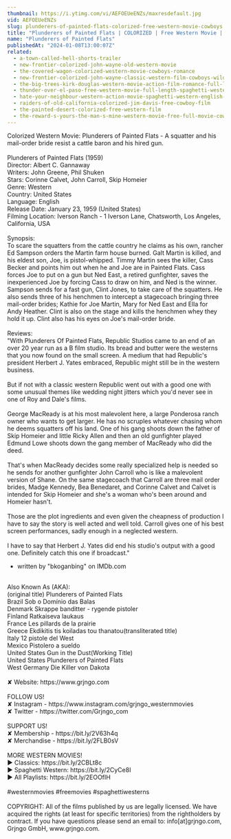 ```yaml
---
thumbnail: https://i.ytimg.com/vi/AEFOEUeENZs/maxresdefault.jpg
vid: AEFOEUeENZs
slug: plunderers-of-painted-flats-colorized-free-western-movie-cowboys
title: "Plunderers of Painted Flats | COLORIZED | Free Western Movie | Cowboys"
name: "Plunderers of Painted Flats"
publishedAt: "2024-01-08T13:00:07Z"
related:
  - a-town-called-hell-shorts-trailer
  - new-frontier-colorized-john-wayne-old-western-movie
  - the-covered-wagon-colorized-western-movie-cowboys-romance
  - new-frontier-colorized-john-wayne-classic-western-film-cowboys-wild-west
  - the-big-trees-kirk-douglas-western-movie-action-film-romance-full-length-movie
  - thunder-over-el-paso-free-western-movie-full-length-spaghetti-western-full-action-movie
  - hate-your-neighbour-western-action-movie-spaghetti-western-english-cowboy-film
  - raiders-of-old-california-colorized-jim-davis-free-cowboy-film
  - the-painted-desert-colorized-free-western-film
  - the-reward-s-yours-the-man-s-mine-western-movie-free-full-movie-cowboy-feature-film
---
```


Colorized Western Movie: Plunderers of Painted Flats - A squatter and his mail-order bride resist a cattle baron and his hired gun.<br />
<br />
Plunderers of Painted Flats (1959)<br />
Director: Albert C. Gannaway<br />
Writers: John Greene, Phil Shuken<br />
Stars: Corinne Calvet, John Carroll, Skip Homeier<br />
Genre: Western<br />
Country: United States<br />
Language: English<br />
Release Date: January 23, 1959 (United States)<br />
Filming Location: Iverson Ranch - 1 Iverson Lane, Chatsworth, Los Angeles, California, USA<br />
<br />
Synopsis:<br />
To scare the squatters from the cattle country he claims as his own, rancher Ed Sampson orders the Martin farm house burned. Galt Martin is killed, and his eldest son, Joe, is pistol-whipped. Timmy Martin sees the killer, Cass Becker and points him out when he and Joe are in Painted Flats. Cass forces Joe to put on a gun but Ned East, a retired gunfighter, saves the inexperienced Joe by forcing Cass to draw on him, and Ned is the winner. Sampson sends for a fast gun, Clint Jones, to take care of the squatters. He also sends three of his henchmen to intercept a stagecoach bringing three mail-order brides; Kathie for Joe Martin, Mary for Ned East and Ella for Andy Heather. Clint is also on the stage and kills the henchmen whey they hold it up. Clint also has his eyes on Joe's mail-order bride.<br />
<br />
Reviews:<br />
"With Plunderers Of Painted Flats, Republic Studios came to an end of an over 20 year run as a B film studio. Its bread and butter were the westerns that you now found on the small screen. A medium that had Republic's president Herbert J. Yates embraced, Republic might still be in the western business.<br />
<br />
But if not with a classic western Republic went out with a good one with some unusual themes like wedding night jitters which you'd never see in one of Roy and Dale's films.<br />
<br />
George MacReady is at his most malevolent here, a large Ponderosa ranch owner who wants to get larger. He has no scruples whatever chasing whom he deems squatters off his land. One of his gang shoots down the father of Skip Homeier and little Ricky Allen and then an old gunfighter played Edmund Lowe shoots down the gang member of MacReady who did the deed.<br />
<br />
That's when MacReady decides some really specialized help is needed so he sends for another gunfighter John Carroll who is like a malevolent version of Shane. On the same stagecoach that Carroll are three mail order brides, Madge Kennedy, Bea Benedaret, and Corinne Calvet and Calvet is intended for Skip Homeier and she's a woman who's been around and Homeier hasn't.<br />
<br />
Those are the plot ingredients and even given the cheapness of production I have to say the story is well acted and well told. Carroll gives one of his best screen performances, sadly enough in a neglected western.<br />
<br />
I have to say that Herbert J. Yates did end his studio's output with a good one. Definitely catch this one if broadcast."<br />
- written by "bkoganbing" on IMDb.com<br />
<br />
Also Known As (AKA):<br />
(original title) Plunderers of Painted Flats<br />
Brazil Sob o Domínio das Balas<br />
Denmark Skrappe banditter - rygende pistoler<br />
Finland Ratkaiseva laukaus<br />
France Les pillards de la prairie<br />
Greece Ekdikitis tis koiladas tou thanatou(transliterated title)<br />
Italy 12 pistole del West<br />
Mexico Pistolero a sueldo<br />
United States Gun in the Dust(Working Title)<br />
United States Plunderers of Painted Flats<br />
West Germany Die Killer von Dakota<br />
<br />
✘ Website: https://www.grjngo.com<br />
<br />
FOLLOW US!<br />
✘ Instagram - https://www.instagram.com/grjngo_westernmovies<br />
✘ Twitter - https://twitter.com/Grjngo_com<br />
<br />
SUPPORT US!<br />
✘ Membership - https://bit.ly/2V63h4q<br />
✘ Merchandise - https://bit.ly/2FLB0sV<br />
<br />
MORE WESTERN MOVIES! <br />
► Classics: https://bit.ly/2CBLt8c <br />
► Spaghetti Western: https://bit.ly/2CyCe8I <br />
► All Playlists: https://bit.ly/2EOOfIH <br />
<br />
#westernmovies #freemovies #spaghettiwesterns<br />
<br />
COPYRIGHT: All of the films published by us are legally licensed. We have acquired the rights (at least for specific territories) from the rightholders by contract. If you have questions please send an email to: info[at]grjngo.com, Grjngo GmbH, www.grjngo.com.